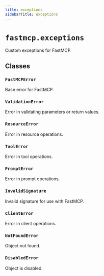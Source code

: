 ```yaml
---
title: exceptions
sidebarTitle: exceptions
---
```


# `fastmcp.exceptions`


Custom exceptions for FastMCP.

## Classes

### `FastMCPError` <sup><a href="https://github.com/sasigit7/fastmcp/blob/main/src/fastmcp/exceptions.py#L6" target="_blank"><Icon icon="github" style="width: 14px; height: 14px;" /></a></sup>


Base error for FastMCP.


### `ValidationError` <sup><a href="https://github.com/sasigit7/fastmcp/blob/main/src/fastmcp/exceptions.py#L10" target="_blank"><Icon icon="github" style="width: 14px; height: 14px;" /></a></sup>


Error in validating parameters or return values.


### `ResourceError` <sup><a href="https://github.com/sasigit7/fastmcp/blob/main/src/fastmcp/exceptions.py#L14" target="_blank"><Icon icon="github" style="width: 14px; height: 14px;" /></a></sup>


Error in resource operations.


### `ToolError` <sup><a href="https://github.com/sasigit7/fastmcp/blob/main/src/fastmcp/exceptions.py#L18" target="_blank"><Icon icon="github" style="width: 14px; height: 14px;" /></a></sup>


Error in tool operations.


### `PromptError` <sup><a href="https://github.com/sasigit7/fastmcp/blob/main/src/fastmcp/exceptions.py#L22" target="_blank"><Icon icon="github" style="width: 14px; height: 14px;" /></a></sup>


Error in prompt operations.


### `InvalidSignature` <sup><a href="https://github.com/sasigit7/fastmcp/blob/main/src/fastmcp/exceptions.py#L26" target="_blank"><Icon icon="github" style="width: 14px; height: 14px;" /></a></sup>


Invalid signature for use with FastMCP.


### `ClientError` <sup><a href="https://github.com/sasigit7/fastmcp/blob/main/src/fastmcp/exceptions.py#L30" target="_blank"><Icon icon="github" style="width: 14px; height: 14px;" /></a></sup>


Error in client operations.


### `NotFoundError` <sup><a href="https://github.com/sasigit7/fastmcp/blob/main/src/fastmcp/exceptions.py#L34" target="_blank"><Icon icon="github" style="width: 14px; height: 14px;" /></a></sup>


Object not found.


### `DisabledError` <sup><a href="https://github.com/sasigit7/fastmcp/blob/main/src/fastmcp/exceptions.py#L38" target="_blank"><Icon icon="github" style="width: 14px; height: 14px;" /></a></sup>


Object is disabled.

